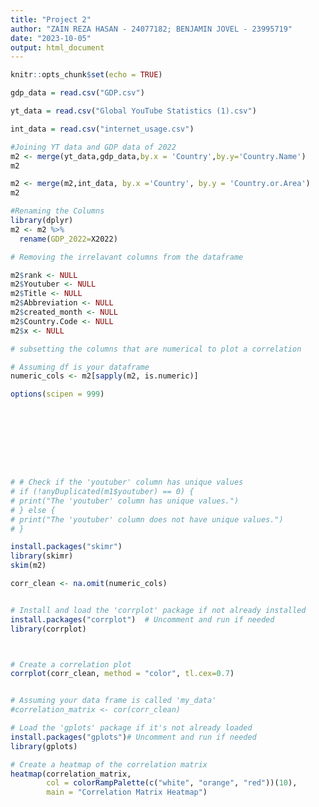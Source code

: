```yaml
---
title: "Project 2"
author: "ZAIN REZA HASAN - 24077182; BENJAMIN JOVEL - 23995719"
date: "2023-10-05"
output: html_document
---
```


```r
knitr::opts_chunk$set(echo = TRUE)
```

```r

gdp_data = read.csv("GDP.csv")

yt_data = read.csv("Global YouTube Statistics (1).csv")

int_data = read.csv("internet_usage.csv")
```

```r

#Joining YT data and GDP data of 2022
m2 <- merge(yt_data,gdp_data,by.x = 'Country',by.y='Country.Name')
m2

m2 <- merge(m2,int_data, by.x ='Country', by.y = 'Country.or.Area')
m2

#Renaming the Columns
library(dplyr)
m2 <- m2 %>% 
  rename(GDP_2022=X2022)

```
```r

# Removing the irrelavant columns from the dataframe

m2$rank <- NULL
m2$Youtuber <- NULL
m2$Title <- NULL
m2$Abbreviation <- NULL
m2$created_month <- NULL
m2$Country.Code <- NULL
m2$x <- NULL

# subsetting the columns that are numerical to plot a correlation

# Assuming df is your dataframe
numeric_cols <- m2[sapply(m2, is.numeric)]

options(scipen = 999)









# # Check if the 'youtuber' column has unique values
# if (!anyDuplicated(m1$youtuber) == 0) {
# print("The 'youtuber' column has unique values.")
# } else {
# print("The 'youtuber' column does not have unique values.")
# }

```

```r
install.packages("skimr")
library(skimr)
skim(m2)
```
```r

corr_clean <- na.omit(numeric_cols)



```

```r
# Install and load the 'corrplot' package if not already installed
install.packages("corrplot")  # Uncomment and run if needed
library(corrplot)



# Create a correlation plot
corrplot(corr_clean, method = "color", tl.cex=0.7)


# Assuming your data frame is called 'my_data'
#correlation_matrix <- cor(corr_clean)

# Load the 'gplots' package if it's not already loaded
install.packages("gplots")# Uncomment and run if needed
library(gplots)

# Create a heatmap of the correlation matrix
heatmap(correlation_matrix, 
        col = colorRampPalette(c("white", "orange", "red"))(10),
        main = "Correlation Matrix Heatmap")
```


